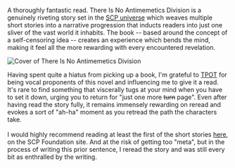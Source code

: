 
A thoroughly fantastic read. There Is No Antimemetics Division is a genuinely
riveting story set in the
[SCP universe](https://scp-wiki.wikidot.com/universe-hub) which weaves multiple
short stories into a narrative progression that inducts readers into just one
sliver of the vast world it inhabits. The book -- based around the concept of a
self-censoring idea -- creates an experience which bends the mind, making it
feel all the more rewarding with every encountered revelation.

![Cover of There Is No Antimemetics Division](/consume/mdx/there-is-no-antimemetics-division.jpg)

Having spent quite a hiatus from picking up a book, I'm grateful to
[TPOT](https://knowyourmeme.com/memes/subcultures/tpot-postrat) for being vocal
proponents of this novel and influencing me to give it a read. It's rare to find
something that viscerally tugs at your mind when you have to set it down, urging
you to return for "just one more ~~turn~~ page". Even after having read the
story fully, it remains immensely rewarding on reread and evokes a sort of
"ah-ha" moment as you retread the path the characters take. \
\
I would highly recommend reading at least the first of the short stories
[here](https://scp-wiki.wikidot.com/we-need-to-talk-about-fifty-five), on the
SCP Foundation site. And at the risk of getting too "meta", but in the process
of writing this prior sentence, I reread the story and was still every bit as
enthralled by the writing.
